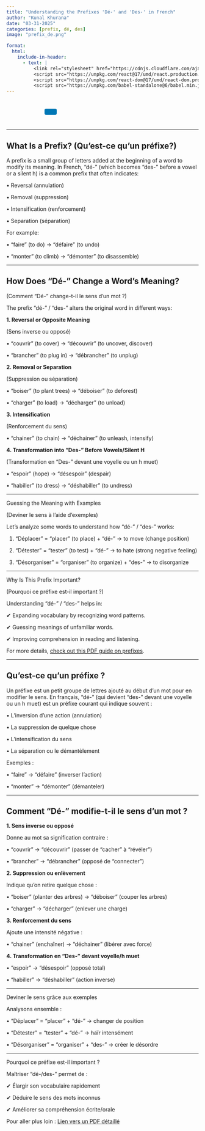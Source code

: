 ```yaml
---
title: "Understanding the Prefixes 'Dé-' and 'Des-' in French"
author: "Kunal Khurana"
date: "03-31-2025"
categories: [prefix, dé, des]
image: "prefix_de.png"

format:
  html:
    include-in-header:
      - text: |
          <link rel="stylesheet" href="https://cdnjs.cloudflare.com/ajax/libs/font-awesome/6.0.0/css/all.min.css">
          <script src="https://unpkg.com/react@17/umd/react.production.min.js"></script>
          <script src="https://unpkg.com/react-dom@17/umd/react-dom.production.min.js"></script>
          <script src="https://unpkg.com/babel-standalone@6/babel.min.js"></script>
---
```


::: {style="text-align: left; padding: 10px;"}
<a href="mailto:info@frenchwithkunal.ca" target="_blank" style="margin: 0 10px; color: #000;"><i class="fas fa-envelope fa-lg"></i></a> <a href="https://www.instagram.com/frenchwithkunal" target="_blank" style="margin: 0 10px; color: #E1306C;"><i class="fab fa-instagram fa-lg"></i></a> <a href="https://frenchwithkunal.ca" target="_blank" style="margin: 0 10px; color: #0077b5;"><i class="fas fa-globe fa-lg"></i></a> <a href="https://whatsapp.com/channel/0029Vb57n2e7dmegpjYpyi3V" target="_blank" style="margin: 0 10px; color: #25D366;"><i class="fab fa-whatsapp fa-lg"></i></a> <button onclick="copyLink()" style="background-color: #0077b5; color: white; padding: 8px 16px; border: none; border-radius: 4px; cursor: pointer; margin-left: 10px;"> <i class="fas fa-copy"></i> </button> [Link copied!]{#copy-message style="margin-left: 10px; color: green; display: none;"}
:::



```{=html}
<script>
  function copyLink() {
    // Get the current page URL
    const url = window.location.href;
    
    // Copy the URL to the clipboard
    navigator.clipboard.writeText(url).then(() => {
      // Show a confirmation message
      const message = document.getElementById("copy-message");
      message.style.display = "inline";
      setTimeout(() => {
        message.style.display = "none";
      }, 2000); // Hide the message after 2 seconds
    });
  }
</script>
```

<script>
const usersDatabase = ["khuranasoilpau@gmail.com", "rumeetwala@gmail.com", "test", "gargikhurana2003@gmail.com", "bharat0311@hotmail.com"]; // Add your authorized users here
const userInput = prompt(
  document.documentElement.lang === "fr"
    ? "Entrez votre email pour voir cet article :"
    : "Enter your email to view this post:"
);

if (!usersDatabase.includes(userInput)) {
  alert(
    document.documentElement.lang === "fr"
      ? "Vous n'avez pas accès à cet article. Veuillez vous abonner pour y accéder."
      : "You do not have access to this post. Please subscribe to gain access."
  );
  window.location.href =
    document.documentElement.lang === "fr"
      ? "https://frenchwithkunal.ca/fr/payment.html"
      : "https://frenchwithkunal.ca/payment.html"; // Redirect to the subscription/payment page
}


</script>

---


::: {.content-visible when-profile="english"}


## What Is a Prefix? (Qu'est-ce qu'un préfixe?)

A prefix is a small group of letters added at the beginning of a word to modify its meaning. In French, "dé-" (which becomes "des-" before a vowel or a silent h) is a common prefix that often indicates:

•	Reversal (annulation)

•	Removal (suppression)

•	Intensification (renforcement)

•	Separation (séparation)

For example:

•	"faire" (to do) → "défaire" (to undo)

•	"monter" (to climb) → "démonter" (to disassemble)

---


## How Does "Dé-" Change a Word’s Meaning?

(Comment "Dé-" change-t-il le sens d'un mot ?)

The prefix "dé-" / "des-" alters the original word in different ways:

**1. Reversal or Opposite Meaning**

(Sens inverse ou opposé)

•	"couvrir" (to cover) → "découvrir" (to uncover, discover)

•	"brancher" (to plug in) → "débrancher" (to unplug)

**2. Removal or Separation**

(Suppression ou séparation)

•	"boiser" (to plant trees) → "déboiser" (to deforest)

•	"charger" (to load) → "décharger" (to unload)

**3. Intensification**

(Renforcement du sens)

•	"chainer" (to chain) → "déchainer" (to unleash, intensify)


**4. Transformation into "Des-" Before Vowels/Silent H**

(Transformation en "Des-" devant une voyelle ou un h muet)

•	"espoir" (hope) → "désespoir" (despair)

•	"habiller" (to dress) → "déshabiller" (to undress)

---


Guessing the Meaning with Examples

(Deviner le sens à l'aide d'exemples)

Let’s analyze some words to understand how "dé-" / "des-" works:

1.	"Déplacer" = "placer" (to place) + "dé-" → to move (change position)

2.	"Détester" = "tester" (to test) + "dé-" → to hate (strong negative feeling)

3.	"Désorganiser" = "organiser" (to organize) + "des-" → to disorganize

---


Why Is This Prefix Important?

(Pourquoi ce préfixe est-il important ?)


Understanding "dé-" / "des-" helps in:

✔ Expanding vocabulary by recognizing word patterns.

✔ Guessing meanings of unfamiliar words.

✔ Improving comprehension in reading and listening.

For more details, [check out this PDF guide on prefixes](https://drive.google.com/file/d/1es2IvKr201MboiXCbjzBIAvbxQsQmJVZ/view?usp=drive_link).


---


:::



::: {.content-visible when-profile="french"}



## Qu'est-ce qu'un préfixe ?

Un préfixe est un petit groupe de lettres ajouté au début d'un mot pour en modifier le sens. En français, "dé-" (qui devient "des-" devant une voyelle ou un h muet) est un préfixe courant qui indique souvent :

•	L'inversion d'une action (annulation)

•	La suppression de quelque chose

•	L'intensification du sens

•	La séparation ou le démantèlement

Exemples :

•	"faire" → "défaire" (inverser l'action)

•	"monter" → "démonter" (démanteler)

---

## Comment "Dé-" modifie-t-il le sens d'un mot ?

**1. Sens inverse ou opposé**

Donne au mot sa signification contraire :

•	"couvrir" → "découvrir" (passer de "cacher" à "révéler")

•	"brancher" → "débrancher" (opposé de "connecter")


**2. Suppression ou enlèvement**

Indique qu'on retire quelque chose :

•	"boiser" (planter des arbres) → "déboiser" (couper les arbres)

•	"charger" → "décharger" (enlever une charge)

**3. Renforcement du sens**

Ajoute une intensité négative :

•	"chainer" (enchaîner) → "déchainer" (libérer avec force)


**4. Transformation en "Des-" devant voyelle/h muet**

•	"espoir" → "désespoir" (opposé total)

•	"habiller" → "déshabiller" (action inverse)

---

Deviner le sens grâce aux exemples

Analysons ensemble :

•	"Déplacer" = "placer" + "dé-" → changer de position

•	"Détester" = "tester" + "dé-" → haïr intensément

•	"Désorganiser" = "organiser" + "des-" → créer le désordre

---

Pourquoi ce préfixe est-il important ?

Maîtriser "dé-/des-" permet de :

✔ Élargir son vocabulaire rapidement

✔ Déduire le sens des mots inconnus

✔ Améliorer sa compréhension écrite/orale

Pour aller plus loin : [Lien vers un PDF détaillé](https://drive.google.com/file/d/1es2IvKr201MboiXCbjzBIAvbxQsQmJVZ/view?usp=drive_link)


:::